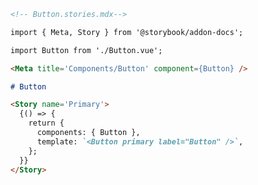 ```md
<!-- Button.stories.mdx-->

import { Meta, Story } from '@storybook/addon-docs';

import Button from './Button.vue';

<Meta title='Components/Button' component={Button} />

# Button

<Story name='Primary'>
  {() => {
    return {
      components: { Button },
      template: `<Button primary label="Button" />`,
    };
  }}
</Story>
```